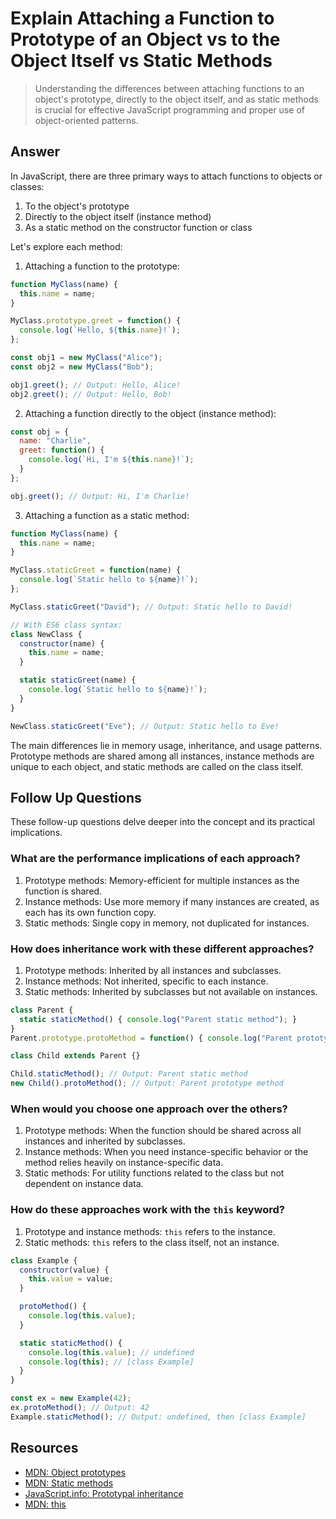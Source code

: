 
# Explain Attaching a Function to Prototype of an Object vs to the Object Itself vs Static Methods

> Understanding the differences between attaching functions to an object's prototype, directly to the object itself, and as static methods is crucial for effective JavaScript programming and proper use of object-oriented patterns.

## Answer

In JavaScript, there are three primary ways to attach functions to objects or classes:

1. To the object's prototype
2. Directly to the object itself (instance method)
3. As a static method on the constructor function or class

Let's explore each method:

1. Attaching a function to the prototype:

```javascript
function MyClass(name) {
  this.name = name;
}

MyClass.prototype.greet = function() {
  console.log(`Hello, ${this.name}!`);
};

const obj1 = new MyClass("Alice");
const obj2 = new MyClass("Bob");

obj1.greet(); // Output: Hello, Alice!
obj2.greet(); // Output: Hello, Bob!
```

2. Attaching a function directly to the object (instance method):

```javascript
const obj = {
  name: "Charlie",
  greet: function() {
    console.log(`Hi, I'm ${this.name}!`);
  }
};

obj.greet(); // Output: Hi, I'm Charlie!
```

3. Attaching a function as a static method:

```javascript
function MyClass(name) {
  this.name = name;
}

MyClass.staticGreet = function(name) {
  console.log(`Static hello to ${name}!`);
};

MyClass.staticGreet("David"); // Output: Static hello to David!

// With ES6 class syntax:
class NewClass {
  constructor(name) {
    this.name = name;
  }

  static staticGreet(name) {
    console.log(`Static hello to ${name}!`);
  }
}

NewClass.staticGreet("Eve"); // Output: Static hello to Eve!
```

<Callout>
The main differences lie in memory usage, inheritance, and usage patterns. Prototype methods are shared among all instances, instance methods are unique to each object, and static methods are called on the class itself.
</Callout>

## Follow Up Questions

<Callout type='warning'>
These follow-up questions delve deeper into the concept and its practical implications.
</Callout>

### What are the performance implications of each approach?

1. Prototype methods: Memory-efficient for multiple instances as the function is shared.
2. Instance methods: Use more memory if many instances are created, as each has its own function copy.
3. Static methods: Single copy in memory, not duplicated for instances.

### How does inheritance work with these different approaches?

1. Prototype methods: Inherited by all instances and subclasses.
2. Instance methods: Not inherited, specific to each instance.
3. Static methods: Inherited by subclasses but not available on instances.

```javascript
class Parent {
  static staticMethod() { console.log("Parent static method"); }
}
Parent.prototype.protoMethod = function() { console.log("Parent prototype method"); };

class Child extends Parent {}

Child.staticMethod(); // Output: Parent static method
new Child().protoMethod(); // Output: Parent prototype method
```

### When would you choose one approach over the others?

1. Prototype methods: When the function should be shared across all instances and inherited by subclasses.
2. Instance methods: When you need instance-specific behavior or the method relies heavily on instance-specific data.
3. Static methods: For utility functions related to the class but not dependent on instance data.

### How do these approaches work with the `this` keyword?

1. Prototype and instance methods: `this` refers to the instance.
2. Static methods: `this` refers to the class itself, not an instance.

```javascript
class Example {
  constructor(value) {
    this.value = value;
  }

  protoMethod() {
    console.log(this.value);
  }

  static staticMethod() {
    console.log(this.value); // undefined
    console.log(this); // [class Example]
  }
}

const ex = new Example(42);
ex.protoMethod(); // Output: 42
Example.staticMethod(); // Output: undefined, then [class Example]
```

## Resources

- [MDN: Object prototypes](https://developer.mozilla.org/en-US/docs/Learn/JavaScript/Objects/Object_prototypes)
- [MDN: Static methods](https://developer.mozilla.org/en-US/docs/Web/JavaScript/Reference/Classes/static)
- [JavaScript.info: Prototypal inheritance](https://javascript.info/prototype-inheritance)
- [MDN: this](https://developer.mozilla.org/en-US/docs/Web/JavaScript/Reference/Operators/this)